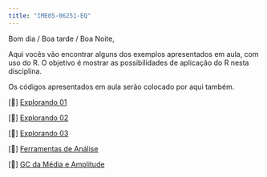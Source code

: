 ```yaml
---
title: "IME05-06251-EQ"
---
```


Bom dia / Boa tarde / Boa Noite,

Aqui vocês vão encontrar alguns dos exemplos apresentados em aula, com uso do R. O objetivo é mostrar as possibilidades de aplicação do R nesta disciplina.

Os códigos apresentados em aula serão colocado por aqui também.

\[📖\] <a href="./semanas/Aula01.html" class="link">Explorando 01</a>

\[📖\] <a href="./semanas/Aula01A.html" class="link">Explorando 02</a>

\[📖\] <a href="./semanas/Aula02.html" class="link">Explorando 03</a>

\[📖\] <a href="./semanas/Aula03.html" class="link">Ferramentas de Análise</a>

\[📖\] <a href="./semanas/Aula04.html" class="link">GC da Média e Amplitude</a>
